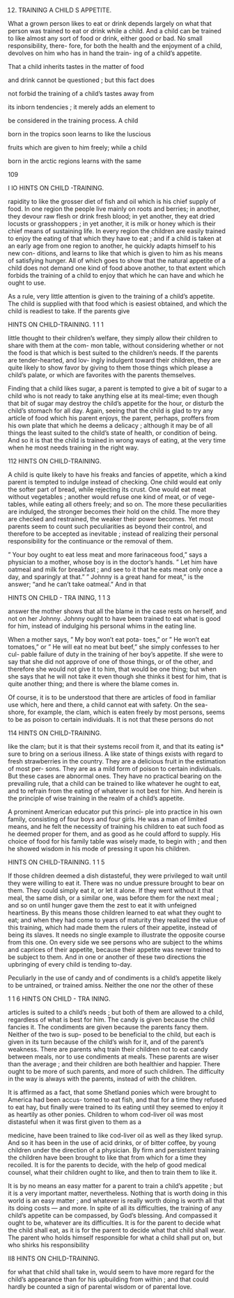 12. TRAINING A CHILD S APPETITE.



What a grown person likes to eat or drink depends largely on what that person was trained to eat or drink while a child. And a child can be trained to like almost any sort of food or drink, either good or bad. No small responsibility, there- fore, for both the health and the enjoyment of a child, devolves on him who has in hand the train- ing of a child's appetite.

That a child inherits tastes in the matter of food

and drink cannot be questioned ; but this fact does

not forbid the training of a child's tastes away from

its inborn tendencies ; it merely adds an element to

be considered in the training process. A child

born in the tropics soon learns to like the luscious

fruits which are given to him freely; while a child

born in the arctic regions learns with the same

109



I lO HINTS ON CHILD -TRAINING.

rapidity to like the grosser diet of fish and oil which is his chief supply of food. In one region the people live mainly on roots and berries; in another, they devour raw flesh or drink fresh blood; in yet another, they eat dried locusts or grasshoppers ; in yet another, it is milk or honey which is their chief means of sustaining life. In every region the children are easily trained to enjoy the eating of that which they have to eat ; and if a child is taken at an early age from one region to another, he quickly adapts himself to his new con- ditions, and learns to like that which is given to him as his means of satisfying hunger. All of which goes to show that the natural appetite of a child does not demand one kind of food above another, to that extent which forbids the training of a child to enjoy that which he can have and which he ought to use.

As a rule, very little attention is given to the training of a child's appetite. The child is supplied with that food which is easiest obtained, and which the child is readiest to take. If the parents give



HINTS ON CHILD-TRAINING. 1 1 1

little thought to their children's welfare, they simply allow their children to share with them at the com- mon table, without considering whether or not the food is that which is best suited to the children's needs. If the parents are tender-hearted, and lov- ingly indulgent toward their children, they are quite likely to show favor by giving to them those things which please a child's palate, or which are favorites with the parents themselves.

Finding that a child likes sugar, a parent is tempted to give a bit of sugar to a child who is not ready to take anything else at its meal-time; even though that bit of sugar may destroy the child's appetite for the hour, or disturb the child's stomach for all day. Again, seeing that the child is glad to try any article of food which his parent enjoys, the parent, perhaps, proffers from his own plate that which he deems a delicacy ; although it may be of all things the least suited to the child's state of health, or condition of being. And so it is that the child is trained in wrong ways of eating, at the very time when he most needs training in the right way.



112 HINTS ON CHILD-TRAINING.

A child is quite likely to have his freaks and fancies of appetite, which a kind parent is tempted to indulge instead of checking. One child would eat only the softer part of bread, while rejecting its crust. One would eat meat without vegetables ; another would refuse one kind of meat, or of vege- tables, while eating all others freely; and so on. The more these peculiarities are indulged, the stronger becomes their hold on the child. The more they are checked and restrained, the weaker their power becomes. Yet most parents seem to count such peculiarities as beyond their control, and therefore to be accepted as inevitable ; instead of realizing their personal responsibility for the continuance or the removal of them.

" Your boy ought to eat less meat and more farinaceous food," says a physician to a mother, whose boy is in the doctor's hands. " Let him have oatmeal and milk for breakfast ; and see to it that he eats meat only once a day, and sparingly at that." " Johnny is a great hand for meat," is the answer; "and he can't take oatmeal." And in that



HINTS ON CHILD - TRA INING, 1 1 3

answer the mother shows that all the blame in the case rests on herself, and not on her Johnny. Johnny ought to have been trained to eat what is good for him, instead of indulging his personal whims in the eating line.

When a mother says, " My boy won't eat pota- toes," or " He won't eat tomatoes," or " He will eat no meat but beef," she simply confesses to her cul- pable failure of duty in the training of her boy's appetite. If she were to say that she did not approve of one of those things, or of the other, and therefore she would not give it to him, that would be one thing; but when she says that he will not take it even though she thinks it best for him, that is quite another thing; and there is where the blame comes in.

Of course, it is to be understood that there are articles of food in familiar use which, here and there, a child cannot eat with safety. On the sea- shore, for example, the clam, which is eaten freely by most persons, seems to be as poison to certain individuals. It is not that these persons do not



114 HINTS ON CHILD-TRAINING.

like the clam; but it is that their systems recoil from it, and that its eating is* sure to bring on a serious illness. A like state of things exists with regard to fresh strawberries in the country. They are a delicious fruit in the estimation of most per- sons. They are as a mild form of poison to certain individuals. But these cases are abnormal ones. They have no practical bearing on the prevailing rule, that a child can be trained to like whatever he ought to eat, and to refrain from the eating of whatever is not best for him. And herein is the principle of wise training in the realm of a child's appetite.

A prominent American educator put this princi- ple into practice in his own family, consisting of four boys and four girls. He was a man of limited means, and he felt the necessity of training his children to eat such food as he deemed proper for them, and as good as he could afford to supply. His choice of food for his family table was wisely made, to begin with ; and then he showed wisdom in his mode of pressing it upon his children.



HINTS ON CHILD-TRAINING. 1 1 5

If those children deemed a dish distasteful, they were privileged to wait until they were willing to eat it. There was no undue pressure brought to bear on them. They could simply eat it, or let it alone. If they went without it that meal, the same dish, or a similar one, was before them for the next meal ; and so on until hunger gave them the zest to eat it with unfeigned heartiness. By this means those children learned to eat what they ought to eat; and when they had come to years of maturity they realized the value of this training, which had made them the rulers of their appetite, instead of being its slaves. It needs no single example to illustrate the opposite course from this one. On every side we see persons who are subject to the whims and caprices of their appetite, because their appetite was never trained to be subject to them. And in one or another of these two directions the upbringing of every child is tending to-day.

Peculiarly in the use of candy and of condiments is a child's appetite likely to be untrained, or trained amiss. Neither the one nor the other of these



1 1 6 HINTS ON CHILD - TRA INING.

articles is suited to a child's needs ; but both of them are allowed to a child, regardless of what is best for him. The candy is given because the child fancies it. The condiments are given because the parents fancy them. Neither of the two is sup- posed to be beneficial to the child, but each is given in its turn because of the child's wish for it, and of the parent's weakness. There are parents whq train their children not to eat candy between meals, nor to use condiments at meals. These parents are wiser than the average ; and their children are both healthier and happier. There ought to be more of such parents, and more of such children. The difficulty in the way is always with the parents, instead of with the children.

It is affirmed as a fact, that some Shetland ponies which were brought to America had been accus- tomed to eat fish, and that for a time they refused to eat hay, but finally were trained to its eating until they seemed to enjoy it as heartily as other ponies. Children to whom cod-liver oil was most distasteful when it was first given to them as a




medicine, have been trained to like cod-liver oil as well as they liked syrup. And so it has been in the use of acid drinks, or of bitter coffee, by young children under the direction of a physician. By firm and persistent training the children have been brought to like that from which for a time they recoiled. It is for the parents to decide, with the help of good medical counsel, what their children ought to like, and then to train them to like it.

It is by no means an easy matter for a parent to train a child's appetite ; but it is a very important matter, nevertheless. Nothing that is worth doing in this world is an easy matter ; and whatever is really worth doing is worth all that its doing costs — and more. In spite of all its difficulties, the training of any child's appetite can be compassed, by God's blessing. And compassed it ought to be, whatever are its difficulties. It is for the parent to decide what the child shall eat, as it is for the parent to decide what that child shall wear. The parent who holds himself responsible for what a child shall put on, but who shirks his responsibility



Il8 HINTS ON CHILD-TRAINING.

for what that child shall take in, would seem to have more regard for the child's appearance than for his upbuilding from within ; and that could hardly be counted a sign of parental wisdom or of parental love.